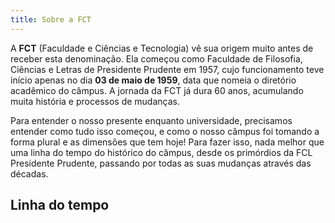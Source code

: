 ```yaml
---
title: Sobre a FCT
---
```



A **FCT** (Faculdade e Ciências e Tecnologia) vê sua origem muito antes de receber esta denominação.
Ela começou como Faculdade de Filosofia, Ciências e Letras de Presidente Prudente em 1957,
cujo funcionamento teve início apenas no dia **03 de maio de 1959**, data que nomeia o diretório acadêmico do câmpus.
A jornada da FCT já dura 60 anos, acumulando muita história e processos de mudanças.

Para entender o nosso presente enquanto universidade, precisamos entender como tudo isso começou,
e como o nosso câmpus foi tomando a forma plural e as dimensões que tem hoje!
Para fazer isso, nada melhor que uma linha do tempo do histórico do câmpus,
desde os primórdios da FCL Presidente Prudente, passando por todas as suas mudanças através das décadas.

## Linha do tempo

<Timeline client:only="react" />
